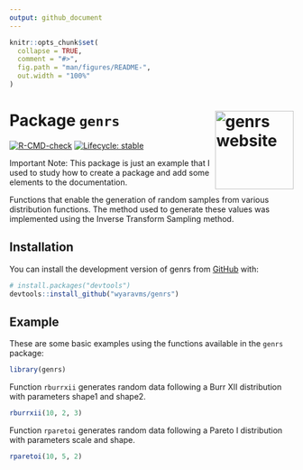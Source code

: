 ```yaml
---
output: github_document
---
```


<!-- README.md is generated from README.Rmd. Please edit that file -->

```r
knitr::opts_chunk$set(
  collapse = TRUE,
  comment = "#>",
  fig.path = "man/figures/README-",
  out.width = "100%"
)
```

# Package `genrs` <a href="https://wyaravms.github.io/genrs/"><img src="man/figures/logo.png" align="right" height="139" alt="genrs website" /></a>

<!-- badges: start -->
[![R-CMD-check](https://github.com/wyaravms/genrs/actions/workflows/R-CMD-check.yaml/badge.svg)](https://github.com/wyaravms/genrs/actions/workflows/R-CMD-check.yaml)
[![Lifecycle: stable](https://img.shields.io/badge/lifecycle-stable-brightgreen.svg)](https://lifecycle.r-lib.org/articles/stages.html#stable)
<!-- badges: end -->

Important Note: This package is just an example that I used to study how to create a package and add some elements to the documentation.

Functions that enable the generation of random samples from various distribution functions. The method used to generate these values was implemented using the Inverse Transform Sampling method.

## Installation

You can install the development version of genrs from [GitHub](https://github.com/) with:

``` r
# install.packages("devtools")
devtools::install_github("wyaravms/genrs")
```

## Example

These are some basic examples using the functions available in the `genrs` package:

```r
library(genrs)
```

Function `rburrxii` generates random data following a Burr XII distribution with parameters shape1 and shape2.

```r
rburrxii(10, 2, 3)
```

Function `rparetoi` generates random data following a Pareto I distribution with parameters scale and shape.

```r
rparetoi(10, 5, 2)
```
